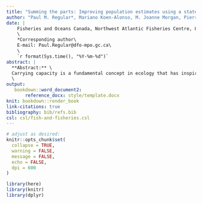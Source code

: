 ```yaml
---
title: "Summing the parts: Improving population estimates using a state-space multispecies production model"
author: "Paul M. Regular*, Mariano Koen-Alonso, M. Joanne Morgan, Pierre Pepin, Rick M. Rideout"
date: | 
    Fisheries and Oceans Canada, Northwest Atlantic Fisheries Centre, 80 East White Hills, St. John's, Newfoundland and Labrador, A1C 5X1, Canada\
    \
    *Corresponding author\
    E-mail: Paul.Regular@dfo-mpo.gc.ca\
    \
    `r format(Sys.time(), "%Y-%m-%d")` 
abstract: |
  **Abstract:** \
  Carrying capacity is a fundamental concept in ecology that has inspired the development and application of a broad range of population models. In the context of fisheries science, production models have been employed globally to calculate carrying capacity and guide the sustainable use of fish populations. Production models have, however, been criticized for failing to account for species interactions and environmental effects. We aim to fill some of these gaps by introducing a novel state-space multispecies production model. We apply our extended model to commercially important demersal fish species off the east coast of Canada to assess its ability to reveal species interactions and the relative impacts of fishing and environmental effects. Our results indicate that accounting for species interactions increases the accuracy of biomass estimates for species within a community. The model also revealed strongly correlated process deviations, unrelated to fishing or density-dependent effects, which unexpectidly indicates that widespread collapses were primarily driven by a common environmental driver rather than fishing. Such inferences indicate that this may be a promising avenue for producing more holistic and accurate assessments for multiple species with relatively minimal data requirements (time-series of landings and fisheries-independent indices). Finally, this approach may serve as a stepping stone towards an ecosystem-based approach to fisheries management.
  \
output: 
   bookdown::word_document2:
       reference_docx: style/template.docx
knit: bookdown::render_book
link-citations: true
bibliography: bib/refs.bib
csl: csl/fish-and-fisheries.csl
---
```


```r
# adjust as desired:
knitr::opts_chunk$set(
  collapse = TRUE,
  warning = FALSE,
  message = FALSE,
  echo = FALSE,
  dpi = 600
)
```


```r
library(here)
library(knitr)
library(dplyr)
```

